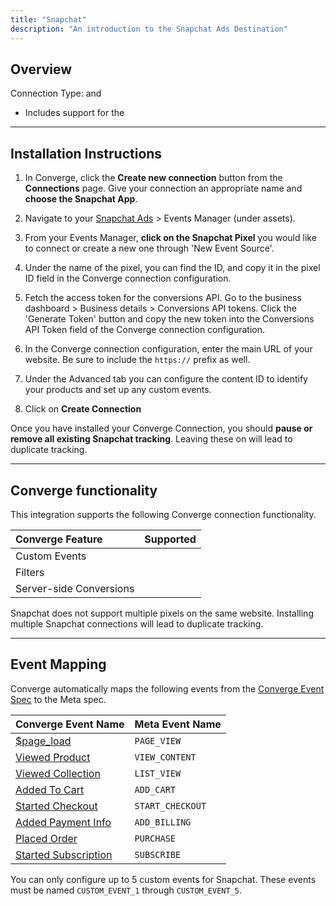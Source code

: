 ```yaml
---
title: "Snapchat"
description: "An introduction to the Snapchat Ads Destination"
---
```



## Overview
Connection Type: <IconText text="Client-side" name="browser" iconType="duotone" iconLocation="after"/>  and <IconText text="Server-side" name="server" iconType="duotone" iconLocation="after"/>
- Includes support for the <OutboundLink linkText="Snapchat Conversions API" linkTarget="https://businesshelp.snapchat.com/s/article/conversions-api"/> 

--- 

## Installation Instructions

1. In Converge, click the **Create new connection** button from the **Connections** page. Give your connection an appropriate name and **choose the Snapchat App**.

2. Navigate to your [Snapchat Ads](https://ads.snapchat.com) > Events Manager (under assets).

3. From your Events Manager, **click on the Snapchat Pixel** you would like to connect or create a new one through 'New Event Source'.

4. Under the name of the pixel, you can find the ID, and copy it in the pixel ID field in the Converge connection configuration.

5. Fetch the access token for the conversions API. Go to the business dashboard > Business details > Conversions API tokens. Click the 'Generate Token' button and copy the new token into the Conversions API Token field of the Converge connection configuration.

6. In the Converge connection configuration, enter the main URL of your website. Be sure to include the `https://` prefix as well.

7. Under the Advanced tab you can configure the content ID to identify your products and set up any custom events.

8. Click on **Create Connection**

<Warning> Once you have installed your Converge Connection, you should **pause or remove all existing Snapchat tracking**. Leaving these on will lead to duplicate tracking.  </Warning>


---

## Converge functionality

This integration supports the following Converge connection functionality.

| Converge Feature        |       Supported       |
| :---------------------- | :-------------------: |
| Custom Events           | <Icon name="check" /> |
| Filters                 | <Icon name="check" /> |
| Server-side Conversions | <Icon name="check" /> |

<Warning>Snapchat does not support multiple pixels on the same website. Installing multiple Snapchat connections will lead to duplicate tracking.</Warning>

---

## Event Mapping

Converge automatically maps the following events from the [Converge Event Spec](/sources/converge-spec) to the Meta spec.

| Converge Event Name                                                                               | Meta Event Name                         |
| ------------------------------------------------------------------------------------------------- | --------------------------------------- |
| [$page_load](/sources/converge-spec#page-load)                                                    | `PAGE_VIEW`                              |
| [Viewed Product](/sources/converge-spec#viewed-product)                                           | `VIEW_CONTENT`                           |
| [Viewed Collection](/sources/converge-spec#viewed-collection)                                     | `LIST_VIEW`                           |
| [Added To Cart](/sources/converge-spec#added-to-cart)                                             | `ADD_CART`                             |
| [Started Checkout](/sources/converge-spec#started-checkout)                                       | `START_CHECKOUT`                      |
| [Added Payment Info](/sources/converge-spec#added-payment-info)                                   | `ADD_BILLING`                        |
| [Placed Order](/sources/converge-spec#placed-order)                                               | `PURCHASE`                              |
| [Started Subscription](/sources/converge-spec#started-subscription)                               | `SUBSCRIBE`                             |

You can only configure up to 5 custom events for Snapchat. These events must be named `CUSTOM_EVENT_1` through `CUSTOM_EVENT_5`.
